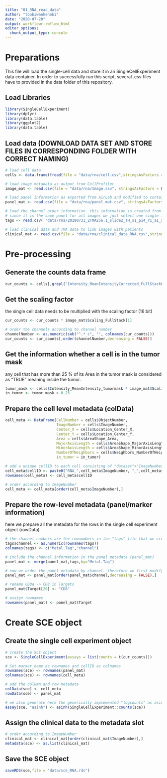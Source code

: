 ```yaml
---
title: "01_RNA_read_data"
author: "toobiwankenobi"
date: "2020-07-28"
output: workflowr::wflow_html
editor_options:
  chunk_output_type: console
---
```


# Preparations
This file will load the single-cell data and store it in an SingleCellExperiment data container. In order to successfully run this script, several .csv files have to provided in the data folder of this repository.

## Load Libraries

```r
library(SingleCellExperiment)
library(dplyr)
library(data.table)
library(ggplot2)
library(data.table)
```

## Load data (DOWNLOAD DATA SET AND STORE FILES IN CORRESPONDING FOLDER WITH CORRECT NAMING)

```r
# load cell data
cells <- data.frame(fread(file = "data/rna/cell.csv",stringsAsFactors = FALSE))

# load image metadata as output from CellProfiler
image_mat <- read.csv(file = "data/rna/Image.csv", stringsAsFactors = FALSE)

# load panel information as exported from AirLab and modified to contain ilastik and full columns and nicely written Target names.
panel_mat <- read.csv(file = "data/rna/panel_mat.csv", stringsAsFactors = FALSE )

# load the channel order information. this information is created from the jupyter notebook in the tiffs folder for every single tiff that is created. 
# since it is the same panel for all images we just select one single file. the order or the metals in this file is the actual channels order.
tags <- read.csv( "data/rna/20190731_ZTMA256.1_slide2_TH_s1_p14_r1_a1_ac_full.csv", header = FALSE)

# load clinical data and TMA data to link images with patients
clinical_mat <- read.csv(file = "data/rna/clinical_data_RNA.csv",stringsAsFactors = FALSE)
```

# Pre-processing

## Generate the counts data frame

```r
cur_counts <- cells[,grepl("Intensity_MeanIntensityCorrected_FullStackFiltered",colnames(cells))]
```

## Get the scaling factor
the single cell data needs to be multiplied with the scaling factor (16 bit)

```r
cur_counts <- cur_counts * image_mat$Scaling_FullStack[1]

# order the channels according to channel number
channelNumber <- as.numeric(sub("^.*_c", "", colnames(cur_counts)))
cur_counts <- cur_counts[,order(channelNumber,decreasing = FALSE)]
```

## Get the information whether a cell is in the tumor mask
any cell that has more than 25 % of its Area in the tumor mask is considered as "TRUE" meaning inside the tumor.

```r
tumor_mask <- cells$Intensity_MeanIntensity_tumormask * image_mat$Scaling_FullStack[1]
in_tumor <- tumor_mask > 0.25
```

## Prepare the cell level metadata (colData)

```r
cell_meta <- DataFrame(CellNumber = cells$ObjectNumber,
                       ImageNumber = cells$ImageNumber,
                       Center_X = cells$Location_Center_X,
                       Center_Y = cells$Location_Center_Y,
                       Area = cells$AreaShape_Area,
                       MajorAxisLength = cells$AreaShape_MajorAxisLength,
                       MinorAxisLength = cells$AreaShape_MinorAxisLength,
                       NumberOfNeighbors = cells$Neighbors_NumberOfNeighbors_8,
                       in_tumor = in_tumor)

# add a unique cellID to each cell consisting of "dataset"+"ImageNumber"+"ObjectNumber"
cell_meta$cellID <- paste0("RNA_",cell_meta$ImageNumber, "_",cell_meta$CellNumber)
rownames(cell_meta) <- cell_meta$cellID

# order according to ImageNumber
cell_meta <- cell_meta[order(cell_meta$ImageNumber),]
```

## Prepare the row-level metadata (panel/marker information)
here we prepare all the metadata for the rows in the single cell experiment object (rowData)

```r
# the channel numbers are the rownumbers in the "tags" file that we create above
tags$channel <- as.numeric(rownames(tags))
colnames(tags) <- c("Metal.Tag","channel")

# include the channel information in the panel metadata (panel_mat)
panel_mat <- merge(panel_mat,tags,by="Metal.Tag")

# now we order the panel metadata by channel. therefore we first modify the column names
panel_mat <- panel_mat[order(panel_mat$channel,decreasing = FALSE),]

# rename CD8a -> CD8 in Targets
panel_mat$Target[26] <- "CD8"

# assign rownames
rownames(panel_mat) <- panel_mat$Target
```

# Create SCE object

## Create the single cell experiment object

```r
# create the SCE object
sce <- SingleCellExperiment(assays = list(counts = t(cur_counts)))

# Set marker name as rownames and cellID as colnames
rownames(sce) <- rownames(panel_mat)
colnames(sce) <- rownames(cell_meta)

# add the column and row metadata
colData(sce) <- cell_meta
rowData(sce) <- panel_mat

# we also generate here the generically implemented "logcounts" as asinh transformed counts
assay(sce, "asinh") <- asinh(SingleCellExperiment::counts(sce))
```

## Assign the clinical data to the metadata slot

```r
# order according to ImageNumber
clinical_mat <- clinical_mat[order(clinical_mat$ImageNumber),]
metadata(sce) <- as.list(clinical_mat)
```

## Save the SCE object

```r
saveRDS(sce,file = "data/sce_RNA.rds")
```
